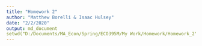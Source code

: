 ---
title: "Homework 2"
author: "Matthew Borelli & Isaac Hulsey"
date: "2/2/2020"
output: md_document
setwd("D:/Documents/MA_Econ/Spring/ECO395M/My Work/Homework/Homework_2")
---

